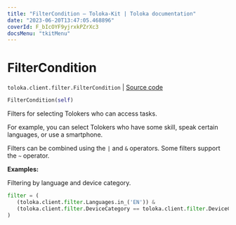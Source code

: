 ```yaml
---
title: "FilterCondition — Toloka-Kit | Toloka documentation"
date: "2023-06-20T13:47:05.468896"
coverId: F_bIcOYF9yjrxkPZrXc3
docsMenu: "tkitMenu"
---
```


# FilterCondition

`toloka.client.filter.FilterCondition` | [Source code](https://github.com/Toloka/toloka-kit/blob/v1.2.0/src/client/filter.py#L52)

```python
FilterCondition(self)
```

Filters for selecting Tolokers who can access tasks.

For example, you can select Tolokers who have some skill, speak certain languages, or use a smartphone.

Filters can be combined using the `|` and  `&` operators. Some filters support the `~` operator.

**Examples:**

Filtering by language and device category.

```python
filter = (
   (toloka.client.filter.Languages.in_('EN')) &
   (toloka.client.filter.DeviceCategory == toloka.client.filter.DeviceCategory.SMARTPHONE)
)
```